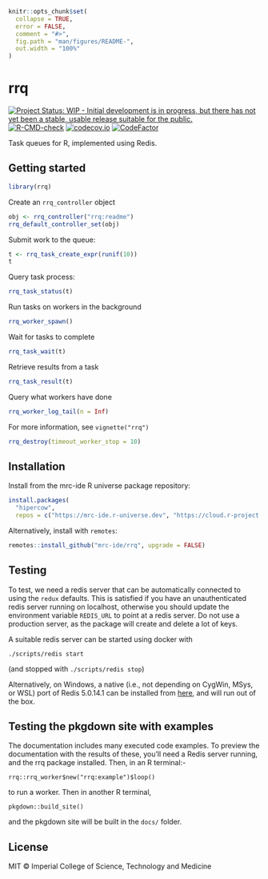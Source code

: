 <!-- README.md is generated from README.Rmd. Please edit that file -->

```r
knitr::opts_chunk$set(
  collapse = TRUE,
  error = FALSE,
  comment = "#>",
  fig.path = "man/figures/README-",
  out.width = "100%"
)
```

# rrq

<!-- badges: start -->
[![Project Status: WIP - Initial development is in progress, but there has not yet been a stable, usable release suitable for the public.](https://www.repostatus.org/badges/latest/wip.svg)](https://www.repostatus.org/#wip)
[![R-CMD-check](https://github.com/mrc-ide/rrq/actions/workflows/R-CMD-check.yaml/badge.svg)](https://github.com/mrc-ide/rrq/actions/workflows/R-CMD-check.yaml)
[![codecov.io](https://codecov.io/github/mrc-ide/rrq/coverage.svg?branch=master)](https://codecov.io/github/mrc-ide/rrq?branch=master)
[![CodeFactor](https://www.codefactor.io/repository/github/mrc-ide/rrq/badge)](https://www.codefactor.io/repository/github/mrc-ide/rrq)
<!-- badges: end -->

Task queues for R, implemented using Redis.

## Getting started

```r
library(rrq)
```

Create an `rrq_controller` object

```r
obj <- rrq_controller("rrq:readme")
rrq_default_controller_set(obj)
```

Submit work to the queue:

```r
t <- rrq_task_create_expr(runif(10))
t
```

Query task process:

```r
rrq_task_status(t)
```

Run tasks on workers in the background

```r
rrq_worker_spawn()
```

Wait for tasks to complete

```r
rrq_task_wait(t)
```

Retrieve results from a task

```r
rrq_task_result(t)
```

Query what workers have done

```r
rrq_worker_log_tail(n = Inf)
```

For more information, see `vignette("rrq")`

```r
rrq_destroy(timeout_worker_stop = 10)
```

## Installation

Install from the mrc-ide R universe package repository:

```r
install.packages(
  "hipercow",
  repos = c("https://mrc-ide.r-universe.dev", "https://cloud.r-project.org"))
```

Alternatively, install with `remotes`:

```r
remotes::install_github("mrc-ide/rrq", upgrade = FALSE)
```

## Testing

To test, we need a redis server that can be automatically connected to using the `redux` defaults.  This is satisfied if you have an unauthenticated redis server running on localhost, otherwise you should update the environment variable `REDIS_URL` to point at a redis server.  Do not use a production server, as the package will create and delete a lot of keys.

A suitable redis server can be started using docker with

```
./scripts/redis start
```

(and stopped with `./scripts/redis stop`)

Alternatively, on Windows, a native (i.e., not depending on CygWin, MSys, or WSL) port of Redis 5.0.14.1 can be installed from [here](https://github.com/tporadowski/redis/releases), and will run out of the box.

## Testing the pkgdown site with examples

The documentation includes many executed code examples. To preview the documentation with the results of these, you'll need a Redis server running, and the rrq package installed. Then, in an R terminal:-

```
rrq::rrq_worker$new("rrq:example")$loop()
```

to run a worker. Then in another R terminal,


```
pkgdown::build_site()
```

and the pkgdown site will be built in the `docs/` folder.

## License

MIT © Imperial College of Science, Technology and Medicine
